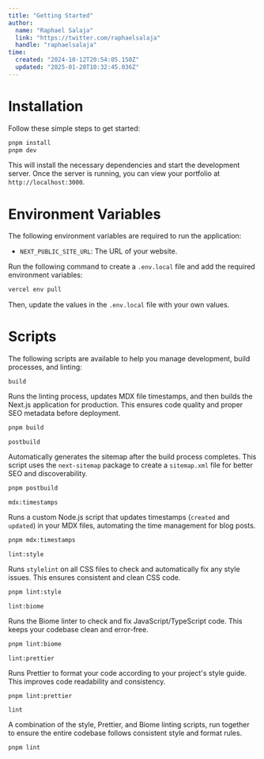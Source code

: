 ```yaml
---
title: "Getting Started"
author: 
  name: "Raphael Salaja"
  link: "https://twitter.com/raphaelsalaja"
  handle: "raphaelsalaja"
time:
  created: "2024-10-12T20:54:05.150Z"
  updated: "2025-01-28T10:32:45.036Z"
---
```


# Installation

Follow these simple steps to get started:

```bash
pnpm install
pnpm dev
```

This will install the necessary dependencies and start the development server. Once the server is running, you can view your portfolio at `http://localhost:3000`.

# Environment Variables

The following environment variables are required to run the application:

- `NEXT_PUBLIC_SITE_URL`: The URL of your website.

Run the following command to create a `.env.local` file and add the required environment variables:

```bash
vercel env pull
```

Then, update the values in the `.env.local` file with your own values.

# Scripts

The following scripts are available to help you manage development, build processes, and linting:

`build`

Runs the linting process, updates MDX file timestamps, and then builds the Next.js application for production. This ensures code quality and proper SEO metadata before deployment.

```bash
pnpm build
```

`postbuild`

Automatically generates the sitemap after the build process completes. This script uses the `next-sitemap` package to create a `sitemap.xml` file for better SEO and discoverability.

```bash
pnpm postbuild
```

`mdx:timestamps`

Runs a custom Node.js script that updates timestamps (`created` and `updated`) in your MDX files, automating the time management for blog posts.

```bash
pnpm mdx:timestamps
```

`lint:style`

Runs `stylelint` on all CSS files to check and automatically fix any style issues. This ensures consistent and clean CSS code.

```bash
pnpm lint:style
```

`lint:biome`

Runs the Biome linter to check and fix JavaScript/TypeScript code. This keeps your codebase clean and error-free.

```bash
pnpm lint:biome
```

`lint:prettier`

Runs Prettier to format your code according to your project's style guide. This improves code readability and consistency.

```bash
pnpm lint:prettier
```

`lint`

A combination of the style, Prettier, and Biome linting scripts, run together to ensure the entire codebase follows consistent style and format rules.

```bash
pnpm lint
```